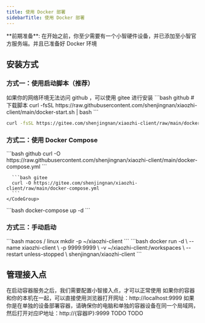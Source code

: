 ```yaml
---
title: 使用 Docker 部署
sidebarTitle: 使用 Docker 部署
---
```


<Note>
  **前期准备**:
  在开始之前，你至少需要有一个小智硬件设备，并已添加至小智官方服务端。并且已准备好
  Docker 环境
</Note>

## 安装方式

### 方式一：使用启动脚本（推荐）

<Note>
  如果你的网络环境无法访问 github ，可以使用 gitee 进行安装
</Note>
<CodeGroup>
  ```bash github
  # 下载脚本
  curl -fsSL https://raw.githubusercontent.com/shenjingnan/xiaozhi-client/main/docker-start.sh | bash
  ```

```bash gitee
curl -fsSL https://gitee.com/shenjingnan/xiaozhi-client/raw/main/docker-start.sh | bash
```

</CodeGroup>

### 方式二：使用 Docker Compose

<Steps>
  <Step title="获取 docker-compose.yml">
    <CodeGroup>
      ```bash github
      curl -O https://raw.githubusercontent.com/shenjingnan/xiaozhi-client/main/docker-compose.yml
      ```

      ```bash gitee
      curl -O https://gitee.com/shenjingnan/xiaozhi-client/raw/main/docker-compose.yml
      ```
    </CodeGroup>

  </Step>

  <Step title="启动服务">
    <CodeGroup>
    ```bash
    docker-compose up -d
    ```
    </CodeGroup>
  </Step>
</Steps>

### 方式三：手动启动

<Steps>
  <Step title="创建挂载点目录">
    <CodeGroup>
      ```bash macos / linux
      mkdir -p ~/xiaozhi-client
      ```
    </CodeGroup>
  </Step>

  <Step title="拉取镜像并启动服务">
    <CodeGroup>
    ```bash
    docker run -d \
    --name xiaozhi-client \
    -p 9999:9999 \
    -v ~/xiaozhi-client:/workspaces \
    --restart unless-stopped \
    shenjingnan/xiaozhi-client
    ```
    </CodeGroup>
  </Step>
</Steps>

## 管理接入点

<Note>
  在启动容器服务之后，我们需要配置小智接入点，才可以正常使用
</Note>

<Steps>
  <Step title="打开管理界面">
    如果你的容器和你的本机在一起，可以直接使用浏览器打开网址：http://localhost:9999
    如果你是在单独的设备部署容器，请确保你的电脑和单独的容器设备在同一个局域网，然后打开对应IP地址：http://{容器IP}:9999
  </Step>

  <Step title="配置小智接入点">
    TODO
  </Step>
  <Step title="重启服务">
    TODO
  </Step>
</Steps>
